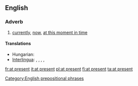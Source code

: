 ==English==

===Adverb===
{{en-adv|pos=[[at]] [[present]]|-}}

# [[currently]], [[now]], [[at this moment in time]]

====Translations====
{{trans-top|currently}}
* Hungarian: {{t+|hu|jelenleg}}
* [[Interlingua]]: {{t|ia|al presente|xs=Interlingua}},  {{t|ia|currentemente|xs=Interlingua}},  {{t-|ia|ora|xs=Interlingua}},  {{t|ia|in iste momento|xs=Interlingua}},  {{t-|ia|nunc|xs=Interlingua}}
{{trans-mid}}
{{trans-bottom}}

[[Category:English prepositional phrases]]

[[fr:at present]]
[[it:at present]]
[[pl:at present]]
[[fi:at present]]
[[ta:at present]]